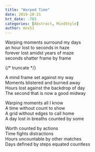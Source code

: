 ```yaml
---
title: "Warped Time"
date: 2019-10-21
hrt_date: -703
categories: [Abstract, MindStyle]
author: mov51
---
```

Warping moments surround my days  
an hour lost to seconds in haze  
forever lost amidst years of maze  
seconds shatter frame by frame  

{/* truncate */}

A mind frame set against my way  
Moments blistered and burned away  
Hours lost against the backdrop of day  
The second that is now a good midway  

Warping moments all I know  
A time without count to show  
A grid without edges to call home  
A day lost in breaths counted by some  

Worth counted by actions  
Time fights distractions  
Hours uncountable by other matches  
Days defined by steps equated countless  
